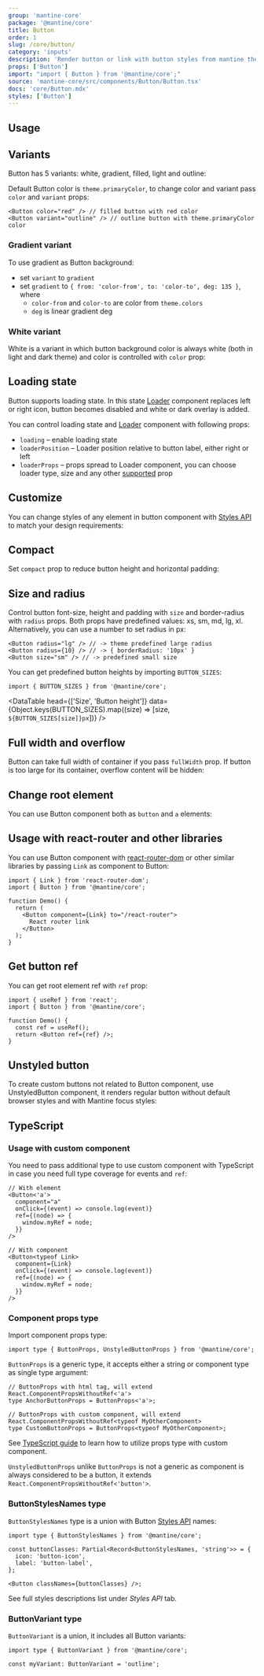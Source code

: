 ```yaml
---
group: 'mantine-core'
package: '@mantine/core'
title: Button
order: 1
slug: /core/button/
category: 'inputs'
description: 'Render button or link with button styles from mantine theme'
props: ['Button']
import: "import { Button } from '@mantine/core';"
source: 'mantine-core/src/components/Button/Button.tsx'
docs: 'core/Button.mdx'
styles: ['Button']
---
```



## Usage

<Demo data={ButtonDemos.configurator} />

## Variants

Button has 5 variants: white, gradient, filled, light and outline:

<Demo data={ButtonDemos.variants} />

Default Button color is `theme.primaryColor`, to change color and variant pass `color` and `variant` props:

```tsx
<Button color="red" /> // filled button with red color
<Button variant="outline" /> // outline button with theme.primaryColor color
```

### Gradient variant

To use gradient as Button background:

- set `variant` to `gradient`
- set `gradient` to `{ from: 'color-from', to: 'color-to', deg: 135 }`, where
  - `color-from` and `color-to` are color from `theme.colors`
  - `deg` is linear gradient deg

<Demo data={ButtonDemos.gradient} />

### White variant

White is a variant in which button background color is always white (both in light and dark theme) and color is controlled with `color` prop:

<Demo data={ButtonDemos.whiteConfigurator} />

## Loading state

Button supports loading state. In this state [Loader](/core/loader/) component replaces left or right icon,
button becomes disabled and white or dark overlay is added.

You can control loading state and [Loader](/core/loader/) component with following props:

- `loading` – enable loading state
- `loaderPosition` – Loader position relative to button label, either right or left
- `loaderProps` – props spread to Loader component, you can choose loader type, size and any other [supported](/core/loader/) prop

<Demo data={ButtonDemos.loadingConfigurator} />

## Customize

You can change styles of any element in button component with [Styles API](/theming/styles-api/) to match your design requirements:

<Demo data={ButtonDemos.customize} />

## Compact

Set `compact` prop to reduce button height and horizontal padding:

<Demo data={ButtonDemos.compact} />

## Size and radius

Control button font-size, height and padding with `size` and border-radius with `radius` props.
Both props have predefined values: xs, sm, md, lg, xl.
Alternatively, you can use a number to set radius in px:

```tsx
<Button radius="lg" /> // -> theme predefined large radius
<Button radius={10} /> // -> { borderRadius: '10px' }
<Button size="sm" /> // -> predefined small size
```

<Demo data={ButtonDemos.sizes} />

You can get predefined button heights by importing `BUTTON_SIZES`:

```tsx
import { BUTTON_SIZES } from '@mantine/core';
```

<DataTable
  head={['Size', 'Button height']}
  data={Object.keys(BUTTON_SIZES).map((size) => [size, `${BUTTON_SIZES[size]}px`])}
/>

## Full width and overflow

Button can take full width of container if you pass `fullWidth` prop.
If button is too large for its container, overflow content will be hidden:

<Demo data={ButtonDemos.overflow} />

## Change root element

You can use Button component both as `button` and `a` elements:

<Demo data={ButtonDemos.component} />

## Usage with react-router and other libraries

You can use Button component with [react-router-dom](https://reactrouter.com/web/guides/quick-start)
or other similar libraries by passing `Link` as component to Button:

```tsx
import { Link } from 'react-router-dom';
import { Button } from '@mantine/core';

function Demo() {
  return (
    <Button component={Link} to="/react-router">
      React router link
    </Button>
  );
}
```

## Get button ref

You can get root element ref with `ref` prop:

```tsx
import { useRef } from 'react';
import { Button } from '@mantine/core';

function Demo() {
  const ref = useRef();
  return <Button ref={ref} />;
}
```

## Unstyled button

To create custom buttons not related to Button component, use UnstyledButton component,
it renders regular button without default browser styles and with Mantine focus styles:

<Demo data={ButtonDemos.unstyled} />

## TypeScript

### Usage with custom component

You need to pass additional type to use custom component with TypeScript
in case you need full type coverage for events and `ref`:

```tsx
// With element
<Button<'a'>
  component="a"
  onClick={(event) => console.log(event)}
  ref={(node) => {
    window.myRef = node;
  }}
/>

// With component
<Button<typeof Link>
  component={Link}
  onClick={(event) => console.log(event)}
  ref={(node) => {
    window.myRef = node;
  }}
/>
```

### Component props type

Import component props type:

```tsx
import type { ButtonProps, UnstyledButtonProps } from '@mantine/core';
```

`ButtonProps` is a generic type, it accepts either a string or component type as single type argument:

```tsx
// ButtonProps with html tag, will extend React.ComponentPropsWithoutRef<'a'>
type AnchorButtonProps = ButtonProps<'a'>;

// ButtonProps with custom component, will extend React.ComponentPropsWithoutRef<typeof MyOtherComponent>
type CustomButtonProps = ButtonProps<typeof MyOtherComponent>;
```

See [TypeScript guide](/pages/basics/#typescript) to learn how to utilize props type with custom component.

`UnstyledButtonProps` unlike `ButtonProps` is not a generic as component is always considered to be a button,
it extends `React.ComponentPropsWithoutRef<'button'>`.

### ButtonStylesNames type

`ButtonStylesNames` type is a union with Button [Styles API](/theming/styles-api/) names:

```tsx
import type { ButtonStylesNames } from '@mantine/core';

const buttonClasses: Partial<Record<ButtonStylesNames, 'string'>> = {
  icon: 'button-icon',
  label: 'button-label',
};

<Button classNames={buttonClasses} />;
```

See full styles descriptions list under _Styles API_ tab.

### ButtonVariant type

`ButtonVariant` is a union, it includes all Button variants:

```tsx
import type { ButtonVariant } from '@mantine/core';

const myVariant: ButtonVariant = 'outline';
```

